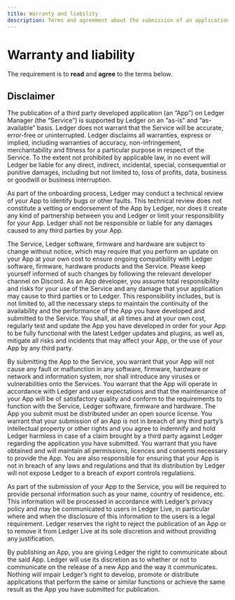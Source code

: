 ```yaml
---
title: Warranty and liability
description: Terms and agreement about the submission of an application.
---
```


# Warranty and liability

The requirement is to **read** and **agree** to the terms below.

## Disclaimer

The publication of a third party developed application (an “App”) on Ledger Manager (the “Service”) is supported by Ledger on an “as-is” and “as-available” basis. Ledger does not warrant that the Service will be accurate, error-free or uninterrupted. Ledger disclaims all warranties, express or implied, including warranties of accuracy, non-infringement, merchantability and fitness for a particular purpose in respect of the Service. To the extent not prohibited by applicable law, in no event will Ledger be liable for any direct, indirect, incidental, special, consequential or punitive damages, including but not limited to, loss of profits, data, business or goodwill or business interruption. 

As part of the onboarding process, Ledger may conduct a technical review of your App to identify bugs or other faults. This technical review does not constitute a vetting or endorsement of the App by Ledger, nor does it create any kind of partnership between you and Ledger or limit your responsibility for your App. Ledger shall not be responsible or liable for any damages caused to any third parties by your App.

The Service, Ledger software, firmware and hardware are subject to change without notice, which may require that you perform an update on your App at your own cost to ensure ongoing compatibility with Ledger software, firmware, hardware products and the Service. Please keep yourself informed of such changes by following the relevant developer channel on Discord.
As an App developer, you assume total responsibility and risks for your use of the Service and any damage that your application may cause to third parties or to Ledger. This responsibility includes, but is not limited to, all the necessary steps to maintain the continuity of the availability and the performance of the App you have developed and submitted to the Service. You shall, at all times and at your own cost, regularly test and update the App you have developed in order for your App to be fully functional with the latest Ledger updates and plugins, as well as, mitigate all risks and incidents that may affect your App, or the use of your App by any third party.

By submitting the App to the Service, you warrant that your App will not cause any fault or malfunction in any software, firmware, hardware or network and information system, nor shall introduce any viruses or vulnerabilities onto the Services. You warrant that the App will operate in accordance with Ledger and user expectations and that the maintenance of your App will be of satisfactory quality and conform to the requirements to function with the Service, Ledger software, firmware and hardware.
The App you submit must be distributed under an open source license. You warrant that your submission of an App is not in breach of any third party’s intellectual property or other rights and you agree to indemnify and hold Ledger harmless in case of a claim brought by a third party against Ledger regarding the application you have submitted. You warrant that you have obtained and will maintain all permissions, licences and consents necessary to provide the App. You are also responsible for ensuring that your App is not in breach of any laws and regulations and that its distribution by Ledger will not expose Ledger to a breach of export controls regulations.

As part of the submission of your App to the Service, you will be required to provide personal information such as your name, country of residence, etc. This information will be processed in accordance with Ledger’s privacy policy and may be communicated to users in Ledger Live, in particular where and when the disclosure of this information to the users is a legal requirement.
Ledger reserves the right to reject the publication of an App or to remove it from Ledger Live at its sole discretion and without providing any justification.

By publishing an App, you are giving Ledger the right to communicate about the said App. Ledger will use its discretion as to whether or not to communicate on the release of a new App and the way it communicates.
Nothing will impair Ledger’s right to develop, promote or distribute applications that perform the same or similar functions or achieve the same result as the App you have submitted for publication.

